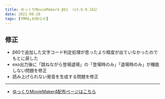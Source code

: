 ```yaml
---
title: ゆっくりMovieMaker4 β61 （v3.9.9.161）
date: 2021-08-28
tags: [YMM4,お知らせ]
---
```

## 修正
- β60で追加した文字コード判定処理が思ったより精度が出ていなかったのでもとに戻した
- exo出力後に「跳ねながら登場退場」の「登場時のみ」「退場時のみ」が機能しない問題を修正
- 読み上げられない発音を生成する問題を修正

---

- [ゆっくりMovieMaker4配布ページはこちら](/ymm4/)